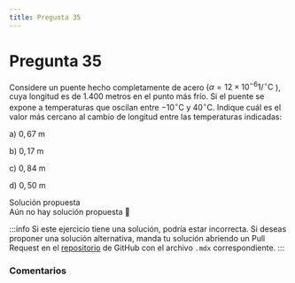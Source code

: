 ```yaml
---
title: Pregunta 35
---
```



# Pregunta 35

<div className="exercise">

Considere un puente hecho completamente de acero $\left(\alpha=12 \times 10^{-6} 1 /{ }^{\circ} \mathrm{C}\right.$ ), cuya longitud es de 1.400 metros en el punto más frío. Si el puente se expone a temperaturas que oscilan entre $-10^{\circ} \mathrm{C}$ y $40^{\circ} \mathrm{C}$. Indique cuál es el valor más cercano al cambio de longitud entre las temperaturas indicadas:

a) $0,67 \mathrm{~m}$

b) $0,17 \mathrm{~m}$

c) $0,84 \mathrm{~m}$

d) $0,50 \mathrm{~m}$
</div>

<MDXDetails>
<summary>Solución propuesta</summary>

<div className="exercise">
Aún no hay solución propuesta 🥲
</div>

:::info
Si este ejercicio tiene una solución, podría estar incorrecta. Si deseas proponer una solución alternativa, manda tu solución abriendo
un Pull Request en el [repositorio](https://github.com/crow-rojas/apuntes-fundamentals/pulls) de GitHub con el archivo
`.mdx` correspondiente.
:::

</MDXDetails>

### Comentarios

<Disqus
  url="https://crow-rojas.github.io/apuntes-fundamentals/docs/science/thermodynamics/exercises/2023-2/p35"
  identifier="docs/science/thermodynamics/exercises/2023-2/p35"
  title="2023-2 Termodinámica - Pregunta 35"
/>
